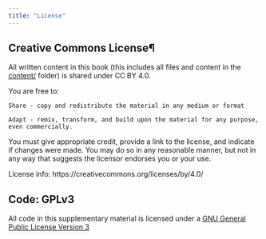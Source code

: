 ```yaml
---
title: "License"
---
```


## Creative Commons License¶

All written content in this book (this includes all files and content in the [content/](https://github.com/health-data-science-OR/coding-for-ml/tree/main/content) folder) is shared under CC BY 4.0.

You are free to:

    Share - copy and redistribute the material in any medium or format

    Adapt - remix, transform, and build upon the material for any purpose, even commercially.

You must give appropriate credit, provide a link to the license, and indicate if changes were made. You may do so in any reasonable manner, but not in any way that suggests the licensor endorses you or your use.

License info: https://creativecommons.org/licenses/by/4.0/

## Code: GPLv3

All code in this supplementary material is licensed under a [GNU General Public License Version 3](https://github.com/pythonhealthdatascience/ciw_shinyapp/blob/main/LICENSE)